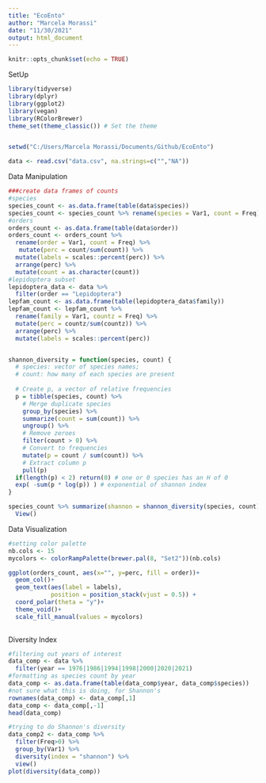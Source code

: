 ```yaml
---
title: "EcoEnto"
author: "Marcela Morassi"
date: "11/30/2021"
output: html_document
---
```


```r
knitr::opts_chunk$set(echo = TRUE)
```

SetUp
```r
library(tidyverse)
library(dplyr)
library(ggplot2)
library(vegan)
library(RColorBrewer)
theme_set(theme_classic()) # Set the theme


setwd("C:/Users/Marcela Morassi/Documents/Github/EcoEnto")

data <- read.csv("data.csv", na.strings=c("","NA"))

```

Data Manipulation
```r
###create data frames of counts
#species
species_count <- as.data.frame(table(data$species))
species_count <- species_count %>% rename(species = Var1, count = Freq)
#orders
orders_count <- as.data.frame(table(data$order))
orders_count <- orders_count %>% 
  rename(order = Var1, count = Freq) %>% 
   mutate(perc = count/sum(count)) %>% 
  mutate(labels = scales::percent(perc)) %>% 
  arrange(perc) %>%
  mutate(count = as.character(count))
#lepidoptera subset
lepidoptera_data <- data %>% 
  filter(order == "Lepidoptera")
lepfam_count <- as.data.frame(table(lepidoptera_data$family))
lepfam_count <- lepfam_count %>% 
  rename(family = Var1, countz = Freq) %>% 
  mutate(perc = countz/sum(countz)) %>% 
  arrange(perc) %>%
  mutate(labels = scales::percent(perc))


shannon_diversity = function(species, count) {
  # species: vector of species names; 
  # count: how many of each species are present
  
  # Create p, a vector of relative frequencies
  p = tibble(species, count) %>% 
    # Merge duplicate species 
    group_by(species) %>% 
    summarize(count = sum(count)) %>% 
    ungroup() %>% 
    # Remove zeroes
    filter(count > 0) %>% 
    # Convert to frequencies
    mutate(p = count / sum(count)) %>% 
    # Extract column p
    pull(p) 
  if(length(p) < 2) return(0) # one or 0 species has an H of 0
  exp( -sum(p * log(p)) ) # exponential of shannon index
}

species_count %>% summarize(shannon = shannon_diversity(species, count)) %>% 
  View()

```

Data Visualization
```r
#setting color palette
nb.cols <- 15
mycolors <- colorRampPalette(brewer.pal(8, "Set2"))(nb.cols)

ggplot(orders_count, aes(x="", y=perc, fill = order))+
  geom_col()+
  geom_text(aes(label = labels),
            position = position_stack(vjust = 0.5)) +
  coord_polar(theta = "y")+
  theme_void()+
  scale_fill_manual(values = mycolors)
                                      
```

Diversity Index
```r
#filtering out years of interest
data_comp <- data %>% 
  filter(year == 1976|1986|1994|1998|2000|2020|2021)
#formatting as species count by year
data_comp <- as.data.frame(table(data_comp$year, data_comp$species))
#not sure what this is doing, for Shannon's
rownames(data_comp) <- data_comp[,1]
data_comp <- data_comp[,-1]
head(data_comp)

#trying to do Shannon's diversity
data_comp2 <- data_comp %>%
  filter(Freq>0) %>% 
  group_by(Var1) %>% 
  diversity(index = "shannon") %>% 
  view()
plot(diversity(data_comp))
```

